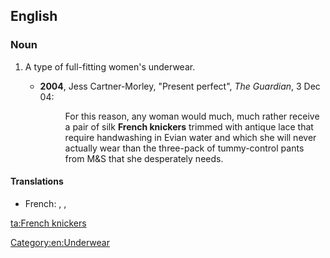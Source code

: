 ==English==
{{wikipedia}}

===Noun===
{{en-plural noun|[[French]] [[knickers]]}}

# {{lb|en|UK}} A type of full-fitting women's underwear.
#* '''2004''', Jess Cartner-Morley, "Present perfect", ''The Guardian'', 3 Dec 04:
#*: For this reason, any woman would much, much rather receive a pair of silk '''French knickers''' trimmed with antique lace that require handwashing in Evian water and which she will never actually wear than the three-pack of tummy-control pants from M&S that she desperately needs.

====Translations====
{{trans-top|type of underwear}}
* French: {{t|fr|culotte-short|f}}, {{t|fr|culotte flottante|f}}, {{t+|fr|shorty|m}}
{{trans-mid}}
{{trans-bottom}}

[[Category:en:Underwear]]

[[ta:French knickers]]